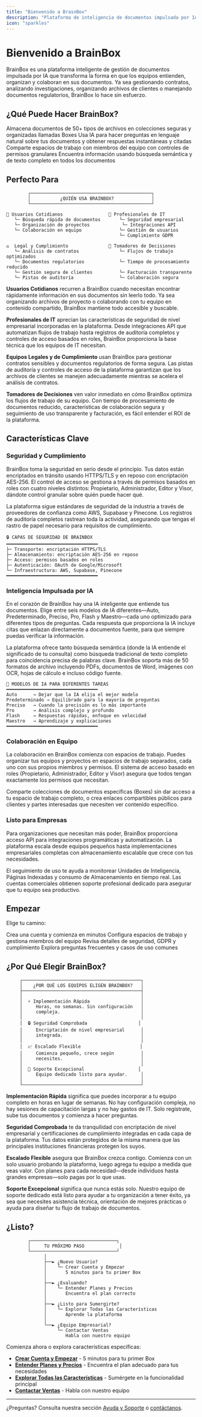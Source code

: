 ```yaml
---
title: "Bienvenido a BrainBox"
description: "Plataforma de inteligencia de documentos impulsada por IA para equipos y empresas"
icon: "sparkles"
---
```


# Bienvenido a BrainBox

BrainBox es una plataforma inteligente de gestión de documentos impulsada por IA que transforma la forma en que los equipos entienden, organizan y colaboran en sus documentos. Ya sea gestionando contratos, analizando investigaciones, organizando archivos de clientes o manejando documentos regulatorios, BrainBox lo hace sin esfuerzo.

## ¿Qué Puede Hacer BrainBox?

<CardGroup cols={2}>
  <Card title="Subir y Organizar" icon="folder-plus">
    Almacena documentos de 50+ tipos de archivos en colecciones seguras y organizadas llamadas Boxes
  </Card>
  <Card title="Hacer Preguntas" icon="message-dots">
    Usa IA para hacer preguntas en lenguaje natural sobre tus documentos y obtener respuestas instantáneas y citadas
  </Card>
  <Card title="Colaborar de Forma Segura" icon="users">
    Comparte espacios de trabajo con miembros del equipo con controles de permisos granulares
  </Card>
  <Card title="Buscar Documentos" icon="magnifying-glass">
    Encuentra información usando búsqueda semántica y de texto completo en todos los documentos
  </Card>
</CardGroup>

## Perfecto Para

```
        ┌─────────────────────────────────────────────┐
        │           ¿QUIÉN USA BRAINBOX?              │
        └─────────────────────────────────────────────┘

👥 Usuarios Cotidianos                 🔧 Profesionales de IT
   └─ Búsqueda rápida de documentos       └─ Seguridad empresarial
   └─ Organización de proyectos            └─ Integraciones API
   └─ Colaboración en equipo              └─ Gestión de usuarios
                                          └─ Cumplimiento GDPR

⚖️  Legal y Cumplimiento               💼 Tomadores de Decisiones  
   └─ Análisis de contratos               └─ Flujos de trabajo optimizados
   └─ Documentos regulatorios             └─ Tiempo de procesamiento reducido
   └─ Gestión segura de clientes          └─ Facturación transparente
   └─ Pistas de auditoría                 └─ Colaboración segura
```

**Usuarios Cotidianos** recurren a BrainBox cuando necesitan encontrar rápidamente información en sus documentos sin leerlo todo. Ya sea organizando archivos de proyecto o colaborando con tu equipo en contenido compartido, BrainBox mantiene todo accesible y buscable.

**Profesionales de IT** aprecian las características de seguridad de nivel empresarial incorporadas en la plataforma. Desde integraciones API que automatizan flujos de trabajo hasta registros de auditoría completos y controles de acceso basados en roles, BrainBox proporciona la base técnica que los equipos de IT necesitan.

**Equipos Legales y de Cumplimiento** usan BrainBox para gestionar contratos sensibles y documentos regulatorios de forma segura. Las pistas de auditoría y controles de acceso de la plataforma garantizan que los archivos de clientes se manejen adecuadamente mientras se acelera el análisis de contratos.

**Tomadores de Decisiones** ven valor inmediato en cómo BrainBox optimiza los flujos de trabajo de su equipo. Con tiempo de procesamiento de documentos reducido, características de colaboración segura y seguimiento de uso transparente y facturación, es fácil entender el ROI de la plataforma.

## Características Clave

### Seguridad y Cumplimiento

BrainBox toma la seguridad en serio desde el principio. Tus datos están encriptados en tránsito usando HTTPS/TLS y en reposo con encriptación AES-256. El control de acceso se gestiona a través de permisos basados en roles con cuatro niveles distintos: Propietario, Administrador, Editor y Visor, dándote control granular sobre quién puede hacer qué.

La plataforma sigue estándares de seguridad de la industria a través de proveedores de confianza como AWS, Supabase y Pinecone. Los registros de auditoría completos rastrean toda la actividad, asegurando que tengas el rastro de papel necesario para requisitos de cumplimiento.

```
🔒 CAPAS DE SEGURIDAD DE BRAINBOX
━━━━━━━━━━━━━━━━━━━━━━━━━━━━━━━━━━
├─ Transporte: encriptación HTTPS/TLS
├─ Almacenamiento: encriptación AES-256 en reposo
├─ Acceso: permisos basados en roles
├─ Autenticación: OAuth de Google/Microsoft
└─ Infraestructura: AWS, Supabase, Pinecone
━━━━━━━━━━━━━━━━━━━━━━━━━━━━━━━━━━
```

### Inteligencia Impulsada por IA

En el corazón de BrainBox hay una IA inteligente que entiende tus documentos. Elige entre seis modelos de IA diferentes—Auto, Predeterminado, Preciso, Pro, Flash y Maestro—cada uno optimizado para diferentes tipos de preguntas. Cada respuesta que proporciona la IA incluye citas que enlazan directamente a documentos fuente, para que siempre puedas verificar la información.

La plataforma ofrece tanto búsqueda semántica (donde la IA entiende el significado de tu consulta) como búsqueda tradicional de texto completo para coincidencia precisa de palabras clave. BrainBox soporta más de 50 formatos de archivo incluyendo PDFs, documentos de Word, imágenes con OCR, hojas de cálculo e incluso código fuente.

```
🤖 MODELOS DE IA PARA DIFERENTES TAREAS
━━━━━━━━━━━━━━━━━━━━━━━━━━━━━━━━━━
Auto      → Dejar que la IA elija el mejor modelo
Predeterminado → Equilibrado para la mayoría de preguntas
Preciso   → Cuando la precisión es lo más importante
Pro       → Análisis complejo y profundo
Flash     → Respuestas rápidas, enfoque en velocidad
Maestro   → Aprendizaje y explicaciones
━━━━━━━━━━━━━━━━━━━━━━━━━━━━━━━━━━
```

### Colaboración en Equipo

La colaboración en BrainBox comienza con espacios de trabajo. Puedes organizar tus equipos y proyectos en espacios de trabajo separados, cada uno con sus propios miembros y permisos. El sistema de acceso basado en roles (Propietario, Administrador, Editor y Visor) asegura que todos tengan exactamente los permisos que necesitan.

Comparte colecciones de documentos específicas (Boxes) sin dar acceso a tu espacio de trabajo completo, o crea enlaces compartibles públicos para clientes y partes interesadas que necesiten ver contenido específico.

### Listo para Empresas

Para organizaciones que necesitan más poder, BrainBox proporciona acceso API para integraciones programáticas y automatización. La plataforma escala desde equipos pequeños hasta implementaciones empresariales completas con almacenamiento escalable que crece con tus necesidades.

El seguimiento de uso te ayuda a monitorear Unidades de Inteligencia, Páginas Indexadas y consumo de Almacenamiento en tiempo real. Las cuentas comerciales obtienen soporte profesional dedicado para asegurar que tu equipo sea productivo.

## Empezar

Elige tu camino:

<CardGroup cols={2}>
  <Card title="¿Nuevo Usuario?" icon="rocket" href="/es/getting-started">
    Crea una cuenta y comienza en minutos
  </Card>
  <Card title="¿Administrador de Equipo?" icon="shield-check" href="/es/account-workspaces">
    Configura espacios de trabajo y gestiona miembros del equipo
  </Card>
  <Card title="¿Necesitas Información de Cumplimiento?" icon="lock" href="/es/security-compliance">
    Revisa detalles de seguridad, GDPR y cumplimiento
  </Card>
  <Card title="¿Listo para Explorar?" icon="wand-magic-sparkles" href="/es/help-support">
    Explora preguntas frecuentes y casos de uso comunes
  </Card>
</CardGroup>

## ¿Por Qué Elegir BrainBox?

```
     ┌────────────────────────────────────────────┐
     │    ¿POR QUÉ LOS EQUIPOS ELIGEN BRAINBOX?   │
     ├────────────────────────────────────────────┤
     │                                            │
     │  ⚡ Implementación Rápida                   │
     │     Horas, no semanas. Sin configuración   │
     │     compleja.                              │
     │                                            │
     │  🔒 Seguridad Comprobada                   │
     │     Encriptación de nivel empresarial      │
     │     integrada.                             │
     │                                            │
     │  📈 Escalado Flexible                      │
     │     Comienza pequeño, crece según          │
     │     necesites.                             │
     │                                            │
     │  💬 Soporte Excepcional                    │
     │     Equipo dedicado listo para ayudar.     │
     │                                            │
     └────────────────────────────────────────────┘
```

**Implementación Rápida** significa que puedes incorporar a tu equipo completo en horas en lugar de semanas. No hay configuración compleja, no hay sesiones de capacitación largas y no hay gastos de IT. Solo regístrate, sube tus documentos y comienza a hacer preguntas.

**Seguridad Comprobada** te da tranquilidad con encriptación de nivel empresarial y certificaciones de cumplimiento integradas en cada capa de la plataforma. Tus datos están protegidos de la misma manera que las principales instituciones financieras protegen los suyos.

**Escalado Flexible** asegura que BrainBox crezca contigo. Comienza con un solo usuario probando la plataforma, luego agrega tu equipo a medida que veas valor. Con planes para cada necesidad—desde individuos hasta grandes empresas—solo pagas por lo que usas.

**Soporte Excepcional** significa que nunca estás solo. Nuestro equipo de soporte dedicado está listo para ayudar a tu organización a tener éxito, ya sea que necesites asistencia técnica, orientación de mejores prácticas o ayuda para diseñar tu flujo de trabajo de documentos.

## ¿Listo?

```
        ┌────────────────────────────────┐
        │     TU PRÓXIMO PASO             │
        └────────────────────────────────┘
              │
              ├──► ¿Nuevo Usuario?
              │    └─ Crear Cuenta y Empezar
              │       5 minutos para tu primer Box
              │
              ├──► ¿Evaluando?
              │    └─ Entender Planes y Precios
              │       Encuentra el plan correcto
              │
              ├──► ¿Listo para Sumergirte?
              │    └─ Explorar Todas las Características
              │       Aprende la plataforma
              │
              └──► ¿Equipo Empresarial?
                   └─ Contactar Ventas
                      Habla con nuestro equipo
```

Comienza ahora o explora características específicas:

- **[Crear Cuenta y Empezar](/es/getting-started)** - 5 minutos para tu primer Box
- **[Entender Planes y Precios](/es/plans-billing)** - Encuentra el plan adecuado para tus necesidades
- **[Explorar Todas las Características](/es/files-boxes)** - Sumérgete en la funcionalidad principal
- **[Contactar Ventas](https://brainbox.com.co)** - Habla con nuestro equipo

---

¿Preguntas? Consulta nuestra sección [Ayuda y Soporte](/es/help-support) o [contáctanos](mailto:support@brainbox.com.co).
